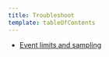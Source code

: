 ```yaml
---
title: Troubleshoot
template: tableOfContents
---
```


* [Event limits and sampling](/docs/mobile-monitoring/new-relic-mobile-ios/troubleshoot/event-limits-sampling)
